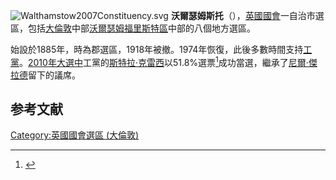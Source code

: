 [[File:Walthamstow2007Constituency.svg|right]]
'''沃爾瑟姆斯托'''（{{lang-en|Walthamstow}}），[[英國|英國]][[英國國會|國會]]一自治市選區，包括[[大倫敦|大倫敦]]中部[[沃爾瑟姆福里斯特區|沃爾瑟姆福里斯特區]]中部的八個地方選區。

始設於1885年，時為郡選區，1918年被撤。1974年恢復，此後多數時間支持[[工黨_(英國)|工黨]]。[[2010年英國大選|2010年大選中]]工黨的[[斯特拉·克雷西|斯特拉·克雷西]]以51.8%選票<ref>{{cite news
|publisher=[[英國廣播公司|英國廣播公司]]
|date=2010年5月7日
|title=Election 2010/Constituency/Walthamstow
|url=http://news.bbc.co.uk/1/shared/election2010/results/constituency/e88.stm
|accessdate=2010年10月15日
|archive-date=2017年8月23日
|archive-url=https://web.archive.org/web/20170823074338/http://news.bbc.co.uk/1/shared/election2010/results/constituency/e88.stm
|dead-url=no
}}</ref>成功當選，繼承了[[尼爾·傑拉德|尼爾·傑拉德]]留下的議席。

==参考文献==
{{reflist}}

{{DEFAULTSORT:Walthamstow (UK Parliament constituency)}}
{{英國國會選區 (倫敦)}}
[[Category:英國國會選區_(大倫敦)|Category:英國國會選區 (大倫敦)]]